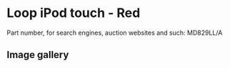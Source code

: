 # Loop iPod touch - Red

Part number, for search engines, auction websites and such: MD829LL/A

## Image gallery

<div style={{ width: "768px" }}>
  <GalleryComponent
    images={[
      {
        original: "/everysource/MD829",
        thumbnail: "/everypreview/MD829",
      },
      {
        original: "/everysource/MD829_AV1",
        thumbnail: "/everypreview/MD829_AV1",
      },
      {
        original: "/everysource/MD829_AV2",
        thumbnail: "/everypreview/MD829_AV2",
      },
      {
        original: "/everysource/MD829_AV3",
        thumbnail: "/everypreview/MD829_AV3",
      }
    ]}
  />
</div>